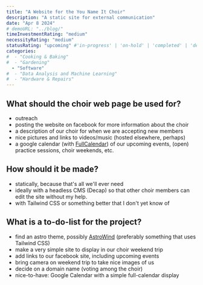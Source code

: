 ```yaml
---
title: "A Website for the You Name It Choir"
description: "A static site for external communication"
date: "Apr 8 2024"
# demoURL: "../blog/"
timeInvestmentRating: "medium"  
necessityRating: "medium"
statusRating: "upcoming" #'in-progress' | 'on-hold' | 'completed' | 'delayed' | 'upcoming' | 'cancelled' | 'under-review' | 'needs-attention' | 'awaiting-feedback' | 'testing-phase' | 'polishing'
categories:
#  - "Cooking & Baking"
#  - "Gardening"
  - "Software"
#  - "Data Analysis and Machine Learning"
#  - "Hardware & Repairs"
---
```


## What should the choir web page be used for?
- outreach
- posting the website on facebook for more information about the choir
- a description of our choir for when we are accepting new members
- nice pictures and links to videos/music (hosted elsewhere, perhaps)
- a google calendar (with [FullCalendar](https://fullcalendar.io/)) of our upcoming events, (open) practice sessions, choir weekends, etc.

## How should it be made?
- statically, because that's all we'll ever need
- ideally with a headless CMS (Decap) so that other choir members can edit the site without my help.
- with Tailwind CSS or something better that I don't yet know of

## What is a to-do-list for the project?
- find an astro theme, possibly [AstroWind](https://astro.build/themes/details/astrowind/) (preferably something that uses Tailwind CSS)
- make a very simple site to display in our choir weekend trip
- add links to our facebook site, including upcoming events
- bring camera on weekend trip to take nice images of us
- decide on a domain name (voting among the choir)
- nice-to-have: Google Calendar with a simple full-calendar display
